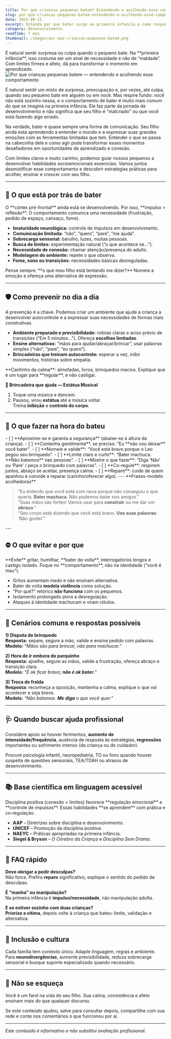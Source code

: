 ```yaml
---
title: Por que criancas pequenas batem? Entendendo e acolhendo esse comportamento
slug: por-que-criancas-pequenas-batem-entendendo-e-acolhendo-esse-comportamento
date: 2025-09-12
excerpt: Entenda por que bater surge na primeira infancia e como responder com limites firmes e afeto, transformando conflitos em aprendizado.
category: Desenvolvimento
readTime: 7 min
thumbnail: /images/por-que-criancas-pequenas-batem.png
---
```





<Callout type="info" icon="ℹ️">
É natural sentir surpresa ou culpa quando o pequeno bate. Na **primeira infância**, isso costuma ser um sinal de necessidade e não de “maldade”. Com limites firmes e afeto, dá para transformar o momento em aprendizado.
</Callout>

<Image src="/images/por-que-criancas-pequenas-batem.png" alt="Por que crianças pequenas batem — entendendo e acolhendo esse comportamento" />

É natural sentir um misto de surpresa, preocupação e, por vezes, até culpa, quando seu pequeno bate em alguém ou em você. Mas respire fundo: você não está sozinho nessa, e o comportamento de bater é muito mais comum do que se imagina na primeira infância. Ele faz parte da jornada de desenvolvimento e não significa que seu filho é "malcriado" ou que você está fazendo algo errado.

Na verdade, bater é quase sempre uma forma de comunicação. Seu filho ainda está aprendendo a entender o mundo e a expressar suas grandes emoções com as ferramentas limitadas que tem. Entender o que se passa na cabecinha dele e como agir pode transformar esses momentos desafiadores em oportunidades de aprendizado e conexão.

Com limites claros e muito carinho, podemos guiar nossos pequenos a desenvolver habilidades socioemocionais essenciais. Vamos juntos desmistificar esse comportamento e descobrir estratégias práticas para acolher, ensinar e crescer com seu filho.

---

## 🧠 O que está por trás de bater

<Info icon="🧬">
O **córtex pré-frontal** ainda está se desenvolvendo. Por isso, **impulso > reflexão**. O comportamento comunica uma necessidade (frustração, pedido de espaço, cansaço, fome).
</Info>

- **Imaturidade neurológica:** controle de impulsos em desenvolvimento.
- **Comunicação limitada:** “não”, “quero”, “pare”, “me ajuda”.
- **Sobrecarga sensorial:** barulho, luzes, muitas pessoas.
- **Busca de limites:** experimentação natural (“o que acontece se…”).
- **Necessidade de conexão:** chamar atenção/presença do adulto.
- **Modelagem do ambiente:** repete o que observa.
- **Fome, sono ou transições:** necessidades básicas desreguladas.

<Tip icon="💡">
Pense sempre: **o que meu filho está tentando me dizer?** Nomeie a emoção e ofereça uma alternativa de expressão.
</Tip>

---

## 🛡️ Como prevenir no dia a dia

A prevenção é a chave. Podemos criar um ambiente que ajude a criança a desenvolver autocontrole e a expressar suas necessidades de formas mais construtivas.

- **Ambiente preparado e previsibilidade:** rotinas claras e aviso prévio de transições (“Em 5 minutos…”). Ofereça **escolhas limitadas**.
- **Ensine alternativas:** “mãos para ajudar/abraçar/brincar”, usar palavras simples (“não”, “pare”, “eu quero”).
- **Brincadeiras que treinam autocontrole:** esperar a vez, inibir movimentos, histórias sobre empatia.

<Callout type="tip" icon="🧺">
**Cantinho da calma**: almofadas, livros, brinquedos macios. Explique que é um lugar para **regular**, e não castigar.
</Callout>

**🎲 Brincadeira que ajuda — Estátua Musical**  
1) Toque uma música e dancem.  
2) Pausou, virou **estátua** até a música voltar.  
Treina **inibição** e **controle do corpo**.

---

## 🫶 O que fazer na hora do bateu

<Checklist>
- [ ] **Aproxime-se e garanta a segurança** (abaixe-se à altura da criança).
- [ ] **Contenha gentilmente**, se preciso: “Eu **não vou deixar** você bater”.
- [ ] **Nomeie e valide**: “Você está bravo porque o Leo pegou seu brinquedo”.
- [ ] **Limite claro e curto**: “Bater machuca. **Não batemos** nas pessoas”.
- [ ] **Mostre o que fazer**: “Diga ‘Não’ ou ‘Pare’ / peça o brinquedo com palavras”.
- [ ] **Co-regule**: respirem juntos, abraço se aceitar, presença calma.
- [ ] **Repare**: cuide de quem apanhou e convide a reparar (carinho/oferecer algo).
</Checklist>
---
<Info icon="🗣️">
**Frases-modelo acolhedoras**


> “Eu entendo que você está com raiva porque não conseguiu o que queria. **Bater machuca**. Não podemos bater nos amigos.”  
> “Suas mãos são fortes! Vamos usar para **construir** ou me dar um **abraço**.”  
> “Seu corpo está dizendo que você está bravo. **Use suas palavras**: ‘Não gostei’.”
</Info>
---

## ⛔ O que evitar e por que

<Warning icon="⚠️">
**Evite** gritar, humilhar, **bater de volta**, interrogatórios longos e castigo isolado. Foque no **comportamento**, não na identidade (“você é mau”).
</Warning>

- Gritos aumentam medo e não ensinam alternativa.  
- Bater de volta **modela violência** como solução.  
- “Por quê?” retórico **não funciona** com os pequenos.  
- Isolamento prolongado piora a desregulação.  
- Ataques à identidade machucam e viram rótulos.

---

## 🎯 Cenários comuns e respostas possíveis

**1) Disputa de brinquedo**  
**Resposta:** separe, segure a mão, valide e ensine pedido com palavras.  
**Modelo:** _“Mãos são para brincar, não para machucar.”_

**2) Hora de ir embora do parquinho**  
**Resposta:** ajoelhe, segure as mãos, valide a frustração, ofereça abraço e transição clara.  
**Modelo:** _“É ok ficar bravo; **não é ok bater**.”_

**3) Troca de fralda**  
**Resposta:** reconheça a oposição, mantenha a calma, explique o que vai acontecer e seja breve.  
**Modelo:** _“Não batemos. **Me diga** o que você quer.”_

---

## 🩺 Quando buscar ajuda profissional

Considere apoio se houver ferimentos, **aumento de intensidade/frequência**, ausência de resposta às estratégias, **regressões** importantes ou sofrimento intenso (da criança ou do cuidador).

<Callout type="safety" icon="🛡️">
Procure psicologia infantil, neuropediatria, TO ou fono quando houver suspeita de questões sensoriais, TEA/TDAH ou atrasos de desenvolvimento.
</Callout>

---

## 📚 Base científica em linguagem acessível

<Info icon="📖">
Disciplina positiva (conexão + limites) favorece **regulação emocional** e **controle de impulsos**. Essas habilidades **se aprendem** com prática e co-regulação.
</Info>

- **AAP** – Diretrizes sobre disciplina e desenvolvimento.  
- **UNICEF** – Promoção da disciplina positiva.  
- **NAEYC** – Práticas apropriadas na primeira infância.  
- **Siegel & Bryson** – *O Cérebro da Criança* e *Disciplina Sem Drama*.

---

## 💬 FAQ rápido

**Devo obrigar a pedir desculpas?**  
Não force. Prefira **reparo** significativo; explique o sentido do pedido de desculpas.

**É “manha” ou manipulação?**  
Na primeira infância é **impulso/necessidade**, não manipulação adulta.

**E se estiver sozinho com duas crianças?**  
**Priorize a vítima**, depois volte à criança que bateu: limite, validação e alternativa.

---

## 🤝 Inclusão e cultura

Cada família tem contexto único. Adapte linguagem, regras e ambiente. Para **neurodivergências**, aumente previsibilidade, reduza sobrecarga sensorial e busque suporte especializado quando necessário.

---

## 🌟 Não se esqueça

Você é um farol na vida do seu filho. Sua calma, consistência e afeto ensinam mais do que qualquer discurso.

<Tip icon="📝">
Se este conteúdo ajudou, salve para consultar depois, compartilhe com sua rede e conte nos comentários o que funcionou por aí.
</Tip>

---

_Este conteúdo é informativo e não substitui avaliação profissional._
